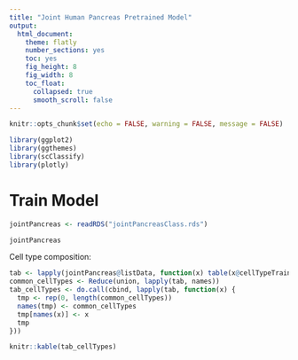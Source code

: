 ```yaml
---
title: "Joint Human Pancreas Pretrained Model"
output:
  html_document:
    theme: flatly
    number_sections: yes
    toc: yes
    fig_height: 8
    fig_width: 8
    toc_float:
      collapsed: true
      smooth_scroll: false
---
```


```r
knitr::opts_chunk$set(echo = FALSE, warning = FALSE, message = FALSE)
```

```r
library(ggplot2)
library(ggthemes)
library(scClassify)
library(plotly)
```


# Train Model

```r
jointPancreas <- readRDS("jointPancreasClass.rds")
```


```r
jointPancreas
```


Cell type composition:

```r
tab <- lapply(jointPancreas@listData, function(x) table(x@cellTypeTrain))
common_cellTypes <- Reduce(union, lapply(tab, names))
tab_cellTypes <- do.call(cbind, lapply(tab, function(x) {
  tmp <- rep(0, length(common_cellTypes))
  names(tmp) <- common_cellTypes
  tmp[names(x)] <- x
  tmp
}))

knitr::kable(tab_cellTypes)
```
